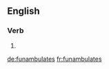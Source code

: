 {{also|funambulâtes}}
==English==

===Verb===
{{head|en|verb form}}

# {{en-third-person singular of|funambulate}}

[[de:funambulates]]
[[fr:funambulates]]